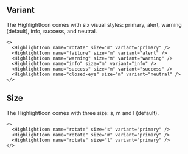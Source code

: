 
## Variant

The HighlightIcon comes with six visual styles: primary, alert, warning (default), info, success, and neutral.

<Preview>
  <HighlightIcon name="rotate" size="m" variant="primary" />
  <HighlightIcon name="failure" size="m" variant="alert" />
  <HighlightIcon name="warning" size="m" variant="warning" />
  <HighlightIcon name="info" size="m" variant="info" />
  <HighlightIcon name="success" size="m" variant="success" />
  <HighlightIcon name="closed-eye" size="m" variant="neutral" />
</Preview>

```tsx
<>
  <HighlightIcon name="rotate" size="m" variant="primary" />
  <HighlightIcon name="failure" size="m" variant="alert" />
  <HighlightIcon name="warning" size="m" variant="warning" />
  <HighlightIcon name="info" size="m" variant="info" />
  <HighlightIcon name="success" size="m" variant="success" />
  <HighlightIcon name="closed-eye" size="m" variant="neutral" />
</>
```

## Size

The HighlightIcon comes with three size: s, m and l (default).

<Preview>
  <HighlightIcon name="rotate" size="s" variant="primary" />
  <HighlightIcon name="rotate" size="m" variant="primary" />
  <HighlightIcon name="rotate" size="l" variant="primary" />
</Preview>

```tsx
<>
  <HighlightIcon name="rotate" size="s" variant="primary" />
  <HighlightIcon name="rotate" size="m" variant="primary" />
  <HighlightIcon name="rotate" size="l" variant="primary" />
</>
```
